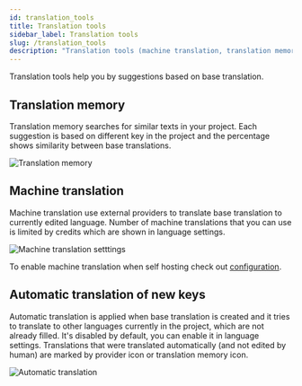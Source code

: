 ```yaml
---
id: translation_tools
title: Translation tools
sidebar_label: Translation tools
slug: /translation_tools
description: "Translation tools (machine translation, translation memory and automatic translation of new keys) help you by suggestions based on base translation."
---
```


Translation tools help you by suggestions based on base translation.

## Translation memory

Translation memory searches for similar texts in your project. Each suggestion is based on different key in the project and the percentage shows similarity between base translations.

![Translation memory](/img/docs/platform/translation_memory.webp)

## Machine translation

Machine translation use external providers to translate base translation to currently edited language. Number of machine translations that you can use is limited by credits which are shown in language settings.

![Machine translation setttings](/img/docs/platform/machine_translation.webp)

To enable machine translation when self hosting check out [configuration](./self_hosting/configuration#machine-translation).

## Automatic translation of new keys

Automatic translation is applied when base translation is created and it tries to translate to other languages currently in the project, which are not already filled. It's disabled by default, you can enable it in language settings. Translations that were translated automatically (and not edited by human) are marked by provider icon or translation memory icon.

![Automatic translation](/img/docs/platform/auto_translation.webp)


